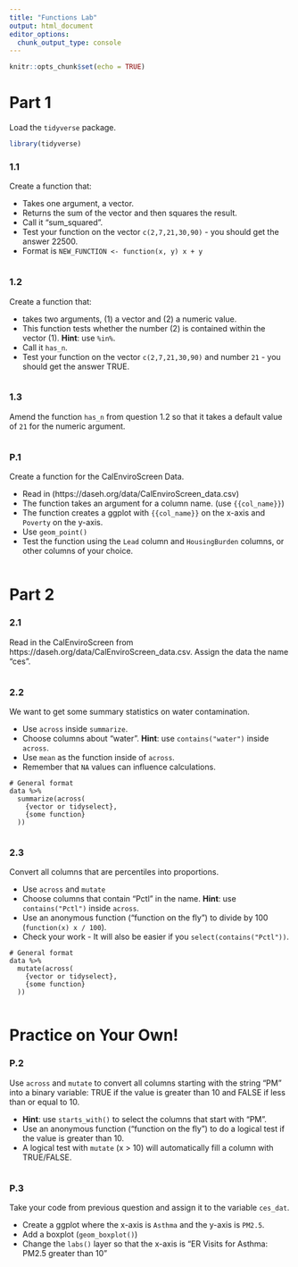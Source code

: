 ```yaml
---
title: "Functions Lab"
output: html_document
editor_options:
  chunk_output_type: console
---
```


```r
knitr::opts_chunk$set(echo = TRUE)
```

# Part 1

Load the `tidyverse` package.

```r
library(tidyverse)
```

### 1.1

Create a function that: 

* Takes one argument, a vector.
* Returns the sum of the vector and then squares the result. 
* Call it "sum_squared". 
* Test your function on the vector `c(2,7,21,30,90)` - you should get the answer 22500.
* Format is `NEW_FUNCTION <- function(x, y) x + y`

```r

```

### 1.2

Create a function that:

* takes two arguments, (1) a vector and (2) a numeric value. 
* This function tests whether the number (2) is contained within the vector (1). **Hint**: use `%in%`. 
* Call it `has_n`. 
* Test your function on the vector `c(2,7,21,30,90)` and number `21` - you should get the answer TRUE.

```r

```

### 1.3

Amend the function `has_n` from question 1.2 so that it takes a default value of `21` for the numeric argument.

```r

```

### P.1

Create a function for the CalEnviroScreen Data. 

* Read in (https://daseh.org/data/CalEnviroScreen_data.csv)
* The function takes an argument for a column name. (use `{{col_name}}`)
* The function creates a ggplot with `{{col_name}}` on the x-axis and `Poverty` on the y-axis.
* Use `geom_point()`
* Test the function using the `Lead` column and `HousingBurden` columns, or other columns of your choice.

```r

```


# Part 2

### 2.1

Read in the CalEnviroScreen from https://daseh.org/data/CalEnviroScreen_data.csv. Assign the data the name "ces".

```r

```

### 2.2

We want to get some summary statistics on water contamination. 

* Use `across` inside `summarize`.
* Choose columns about "water". **Hint**: use `contains("water")` inside `across`. 
* Use `mean` as the function inside of `across`.
* Remember that `NA` values can influence calculations.

```
# General format
data %>%
  summarize(across(
    {vector or tidyselect},
    {some function}
  ))
```

```r

```

### 2.3

Convert all columns that are percentiles into proportions.

* Use `across` and `mutate`
* Choose columns that contain "Pctl" in the name. **Hint**: use `contains("Pctl")` inside `across`.
* Use an anonymous function ("function on the fly") to divide by 100 (`function(x) x / 100`). 
* Check your work - It will also be easier if you `select(contains("Pctl"))`.

```
# General format
data %>%
  mutate(across(
    {vector or tidyselect},
    {some function}
  ))
```

```r

```


# Practice on Your Own!

### P.2

Use `across` and `mutate` to convert all columns starting with the string "PM" into a binary variable: TRUE if the value is greater than 10 and FALSE if less than or equal to 10. 

* **Hint**: use `starts_with()` to select the columns that start with "PM". 
* Use an anonymous function ("function on the fly") to do a logical test if the value is greater than 10.
* A logical test with `mutate` (x > 10) will automatically fill a column with TRUE/FALSE.

```r

```

### P.3

Take your code from previous question and assign it to the variable `ces_dat`.

- Create a ggplot where the x-axis is `Asthma` and the y-axis is `PM2.5`.
- Add a boxplot (`geom_boxplot()`)
- Change the `labs()` layer so that the x-axis is "ER Visits for Asthma: PM2.5 greater than 10"

```r

```
